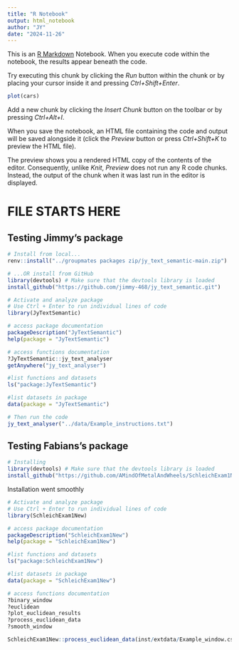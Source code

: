 ```yaml
---
title: "R Notebook"
output: html_notebook
author: "JY"
date: "2024-11-26"
---
```


This is an [R Markdown](http://rmarkdown.rstudio.com) Notebook. When you execute code within the notebook, the results appear beneath the code. 

Try executing this chunk by clicking the *Run* button within the chunk or by placing your cursor inside it and pressing *Ctrl+Shift+Enter*. 

```r
plot(cars)
```

Add a new chunk by clicking the *Insert Chunk* button on the toolbar or by pressing *Ctrl+Alt+I*.

When you save the notebook, an HTML file containing the code and output will be saved alongside it (click the *Preview* button or press *Ctrl+Shift+K* to preview the HTML file).

The preview shows you a rendered HTML copy of the contents of the editor. Consequently, unlike *Knit*, *Preview* does not run any R code chunks. Instead, the output of the chunk when it was last run in the editor is displayed.

# FILE STARTS HERE


## Testing Jimmy's package

```r
# Install from local...
renv::install("../groupmates packages zip/jy_text_semantic-main.zip")
```

```r
# ...OR install from GitHub
library(devtools) # Make sure that the devtools library is loaded
install_github("https://github.com/jimmy-468/jy_text_semantic.git")
```

```r
# Activate and analyze package
# Use Ctrl + Enter to run individual lines of code
library(JyTextSemantic)

# access package documentation
packageDescription("JyTextSemantic")
help(package = "JyTextSemantic")

# access functions documentation
?JyTextSemantic::jy_text_analyser
getAnywhere("jy_text_analyser")

#list functions and datasets
ls("package:JyTextSemantic")

#list datasets in package
data(package = "JyTextSemantic")
```

```r
# Then run the code
jy_text_analyser("../data/Example_instructions.txt")
```


## Testing Fabians's package

```r
# Installing
library(devtools) # Make sure that the devtools library is loaded
install_github("https://github.com/AMindOfMetalAndWheels/SchleichExam1New.git");
```
Installation went smoothly

```r
# Activate and analyze package
# Use Ctrl + Enter to run individual lines of code
library(SchleichExam1New)

# access package documentation
packageDescription("SchleichExam1New")
help(package = "SchleichExam1New")

#list functions and datasets
ls("package:SchleichExam1New")

#list datasets in package
data(package = "SchleichExam1New")

# access functions documentation
?binary_window
?euclidean
?plot_euclidean_results
?process_euclidean_data
?smooth_window
```


```r
SchleichExam1New::process_euclidean_data(inst/extdata/Example_window.csv')
```
